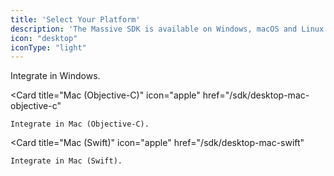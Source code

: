 ```yaml
---
title: 'Select Your Platform'
description: 'The Massive SDK is available on Windows, macOS and Linux.'
icon: "desktop"
iconType: "light"
---
```


<CardGroup cols={2}>
  <Card
    title="Windows"
    icon="windows"
    href="/sdk/desktop-windows"
  >
    Integrate in Windows.
  </Card>
  
  <Card
    title="Mac (Objective-C)"
    icon="apple"
    href="/sdk/desktop-mac-objective-c"
  >
    Integrate in Mac (Objective-C).
  </Card>

  <Card
    title="Mac (Swift)"
    icon="apple"
    href="/sdk/desktop-mac-swift"
  >
    Integrate in Mac (Swift).
  </Card>
</CardGroup>
